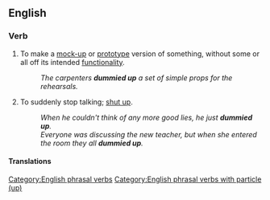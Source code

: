 ==English==

===Verb===
{{en-verb|*}}

# To make a [[mock-up]] or [[prototype]] version of something, without some or all off its intended [[functionality]].
#: ''The carpenters '''dummied up''' a set of simple props for the rehearsals.''
# {{lb|en|informal|sometimes|imperative}} To suddenly stop talking; [[shut up]].
#: ''When he couldn't think of any more good lies, he just '''dummied up'''.''
#: ''Everyone was discussing the new teacher, but when she entered the room they all '''dummied up'''. ''

====Translations====
{{trans-top|to make a mock-up or prototype version}}
{{trans-mid}}
{{trans-bottom}}

{{trans-top|to suddenly stop talking}}
{{trans-mid}}
{{trans-bottom}}

[[Category:English phrasal verbs]]
[[Category:English phrasal verbs with particle (up)]]